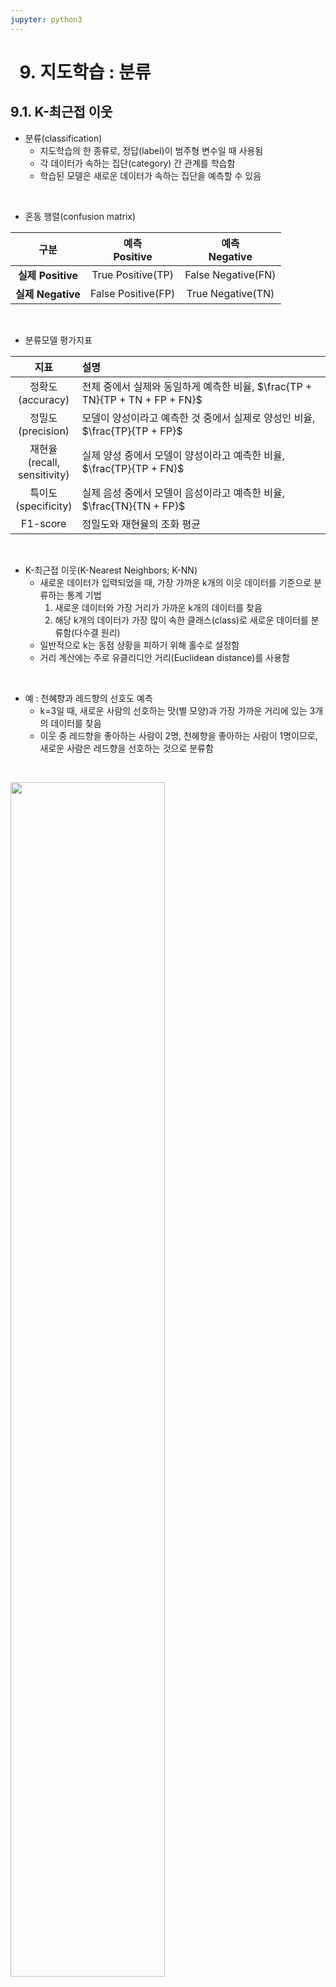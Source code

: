 ```yaml
---
jupyter: python3
---
```


<h1>9. 지도학습 : 분류</h1>

## 9.1. K-최근접 이웃
+ 분류(classification)
  + 지도학습의 한 종류로, 정답(label)이 범주형 변수일 때 사용됨
  + 각 데이터가 속하는 집단(category) 간 관계를 학습함
  + 학습된 모델은 새로운 데이터가 속하는 집단을 예측할 수 있음

<br>

+ 혼동 행렬(confusion matrix)

|구분|예측 <br>Positive|예측 <br>Negative|
|:------:|:------:|:------:|
|**실제 Positive**|True Positive(TP)|False Negative(FN)|
|**실제 Negative**|False Positive(FP)|True Negative(TN)|

<br>

+ 분류모델 평가지표

|지표|설명|
|:------:|:------------------------------|
|정확도(accuracy)|전체 중에서 실제와 동일하게 예측한 비율, $\frac{TP + TN}{TP + TN + FP + FN}$|
|정밀도(precision)|모델이 양성이라고 예측한 것 중에서 실제로 양성인 비율, $\frac{TP}{TP + FP}$|
|재현율(recall, sensitivity)|실제 양성 중에서 모델이 양성이라고 예측한 비율, $\frac{TP}{TP + FN}$|
|특이도(specificity)|실제 음성 중에서 모델이 음성이라고 예측한 비율, $\frac{TN}{TN + FP}$|
|F1-score|정밀도와 재현율의 조화 평균|

<br>

+ K-최근접 이웃(K-Nearest Neighbors; K-NN)
  + 새로운 데이터가 입력되었을 때, 가장 가까운 k개의 이웃 데이터를 기준으로 분류하는 통계 기법
    1. 새로운 데이터와 가장 거리가 가까운 k개의 데이터를 찾음
    2. 해당 k개의 데이터가 가장 많이 속한 클래스(class)로 새로운 데이터를 분류함(다수결 원리)
  + 일반적으로 k는 동점 상황을 피하기 위해 홀수로 설정함
  + 거리 계산에는 주로 유클리디안 거리(Euclidean distance)를 사용함

<br>

+ 예 : 천혜향과 레드향의 선호도 예측
  + k=3일 때, 새로운 사람의 선호하는 맛(별 모양)과 가장 가까운 거리에 있는 3개의 데이터를 찾음
  + 이웃 중 레드향을 좋아하는 사람이 2명, 천혜향을 좋아하는 사람이 1명이므로, 새로운 사람은 레드향을 선호하는 것으로 분류함

<br>
 
![](./images/fig3-9.jpg){width=70%}

<br>

+ k 값
  + K-NN 알고리즘은 탐색할 이웃의 개수(k)에 따라 분류 결과가 달라질 수 있음
    + k가 너무 크면, 데이터의 세세한 패턴을 반영하지 못해 과소적합 발생
    + k가 너무 작으면, 개별 데이터에 민감하게 반응하여 과대적합 발생
  + 일반적으로 최적의 k 값은 교차검증을 통해 모형 성능이 가장 좋은 k 값으로 결정함

<br>

+ 최적의 k 값 선택(하이퍼파라미터 튜닝; hyperparameter tunning)
  1. 교차검증(cross-validation) 수행
     + 데이터를 여러 조각(fold)으로 나누고, 각 조각을 번갈아가며 검증 데이터(test data)로 사용
     + 각 반복에서 모델 평가지표(정확도, F1-score, 정밀도, 재현도 등)를 계산
     + 보통 각 반복에서 산출한 모델 평가지표의 평균 값을 모델 성능의 추정값으로 사용
  3. 여러 이웃 수 k 값에 대해 교차검증을 반복 수행하여 각 k 값별로 모델 성능의 추정값을 계산
  4. 모델 성능이 가장 좋은 k 값을 최적의 값으로 선택

<br>

![](./images/fig3-10.png)

<br>

+ 표준화 작업
  + K-NN 알고리즘은 거리를 기반으로 하기 때문에, 데이터의 단위나 크기 차이가 크면 특정 특성(feature)이 크게 영향을 미쳐 엉뚱한 결과가 나올 수 있음
  + 따라서 모든 특성이 비슷한 스케일(scale)로 반영되도록 표준화 작업이 필수적임
  + 대표적인 표준화 방법은 다음과 같음
    + z-점수 표준화 : 평균이 0, 표준편차가 1이 되도록 변환하는 방법, $x' = \frac{x-\mu}{\sigma}$
    + 최대-최소 표준화 : 데이터의 0~1 범위로 변환하는 방법, $x' = \frac{x-min(x)}{max(x)-min(x)}$

<br>

<br>

## 9.2. (실습) 인기 영화 분류
+ \[데이터\] 캐글에서 제공하는 영화 데이터
  + 총 4,775개의 관측값과 27개의 변수로 구성됨
  + \[실습파일\] [chap11_movie_genre_final.csv](./chap11_movie_genre_final.csv)

<br>

```python
## (1) 데이터 확인 및 전처리
```

```python
# 라이브러리 불러오기
import numpy as np
import pandas as pd 
import matplotlib.pyplot as plt
import seaborn as sns
```

```python
#| scrolled: true
# 데이터 불러오기
df = pd.read_csv('./data/chap11_movie_genre_final.csv')
df.head(2)
```

```python
#| colab: {base_uri: https://localhost:8080/}
# 데이터 정보
df.info()
```

```python
# 데이터 전처리 : 결측값 확인
# 영화 장르를 특성(feature)으로 사용할 예정이므로,
# director, cast 변수에 존재하는 결측값은 별도로 처리하지 않음
df.isna().sum()
```

<br>

```python
## (2) 데이터 탐색
```

```python
#| colab: {base_uri: https://localhost:8080/, height: 639}
# target 변수에 따른 영화 수
plt.figure(figsize=(5, 3))
plt.title('Distribution of Target')
sns.histplot(df['target'], bins=10, kde=True)
plt.show()
```

```python
#| colab: {base_uri: https://localhost:8080/, height: 639}
# 영화 평균 평점 분포
plt.figure(figsize=(5, 3))
plt.title("Distribution of Average Movie Rating")
sns.histplot(df['vote_average'], bins=20, kde=True)
plt.show()
```

```python
# 데이터 집계 : 장르별 영화 수 (오름차순 정렬)
genre_count = df.loc[:, 'Action':'TVMovie'].sum()
genre_count.sort_values(inplace=True)
genre_count
```

```python
#| colab: {base_uri: https://localhost:8080/}
# 장르별 영화 수
# 가장 많은 영화 장르는 드라마이고, 다음으로는 코미디, 스릴러, 액션 등의 순임
plt.figure(figsize=(5, 5))
plt.barh(genre_count.index, genre_count, color=sns.color_palette('hls',20))
plt.show()
```

```python
#| colab: {base_uri: https://localhost:8080/}
# 상위 4개 장르에서 평균 평점 6.5 이상인 영화 수
# 드라마 장르의 53.0%가 평균 평점이 6.5 이상으로 나타나므로,
# 드라마 장르는 많이 제작되고 대중적 인기도 높다는 것을 알 수 있음
top_genres = ['Drama', 'Comedy', 'Thriller', 'Action']
min_avg_rating = 6.5
for genre in top_genres:
    mask = (df[genre] == 1) & (df['vote_average']>=min_avg_rating)
    total = genre_count[genre]
    above_count = len(df[mask])
    percent = above_count/total*100
    print(f'{genre} : {total}편 중 평균 평점 {min_avg_rating} 이상 {above_count}편 ({percent:.1f}%)')
```

<br>

```python
## (3) K-NN을 이용한 분류
```

```python
# 훈련 데이터와 평가 데이터로 분할 (8:2 비율)
# stratify=y 옵션 설정
# → 분류 문제에서 각 클래스(calss)가 훈련 데이터와 평가 데이터에 비슷한 비율로 포함되도록 함
#   클래스 불균형 문제를 완화하고 모델 성능을 안정적으로 평가하기 위함
X = df[['Action', 'Adventure', 'Fantasy', 'ScienceFiction', 'Crime', 'Drama', 'Thriller',
        'Animation', 'Family', 'Western', 'Comedy', 'Romance', 'Horror', 'Mystery',
        'History', 'War', 'Music', 'Documentary', 'Foreign', 'TVMovie']]
y = df['target']

from sklearn.model_selection import train_test_split
X_train, X_test, y_train, y_test = train_test_split(X, y, test_size=0.2, random_state=42, stratify=y)
```

```python
#| colab: {base_uri: https://localhost:8080/}
#| scrolled: true
# 최적의 k 값 선택
# cv : 교차검증 폴드(fold) 수 (기본값 5)
from sklearn.neighbors import KNeighborsClassifier
from sklearn.model_selection import cross_val_score

k_range = range(1, 21, 2)
k_scores = []

for k in k_range:
    knn = KNeighborsClassifier(n_neighbors=k)
    scores = cross_val_score(knn, X_train, y_train, cv=2, scoring='accuracy')
    k_scores.append(scores.mean())
    print(f'k={k}일 때 정확도 : {scores.mean():.3f}')
```

```python
# 모델 성능이 가장 좋은 k 값 선택
best_k = k_range[k_scores.index(max(k_scores))]
print(f"최적의 k 값은 {best_k}이며, 평균 정확도는 {max(k_scores):.3f}")
```

```python
#| colab: {base_uri: https://localhost:8080/}
# K-NN 분류모델 생성 및 학습
knn = KNeighborsClassifier(n_neighbors=best_k)
knn.fit(X_train, y_train)

# 분류모델 평가 : 정확도
from sklearn.metrics import accuracy_score, precision_score, recall_score
y_pred = knn.predict(X_test)
accuracy = accuracy_score(y_test, y_pred)
precision = precision_score(y_test, y_pred, average='weighted', zero_division=0)
recall = recall_score(y_test, y_pred, average='weighted', zero_division=0)

print(f"정확도 : {accuracy:.3f}")
print(f"정밀도 : {precision:.3f}")
print(f"재현율 : {recall:.3f}")
```

```python
#| colab: {base_uri: https://localhost:8080/}
# Action, Thriller 장르일 때, target 예측
newdata = pd.DataFrame([[1,0,0,0,0,1,0,0,0,0,0,0,0,0,0,0,0,0,0,0]], columns=X_train.columns)
y_pred = knn.predict(newdata)
print(f'Action, Thriller 장르일 때, target 예측값 : {y_pred[0]:.0f}')
```

<br>

##### **결과 및 시사점**
+ 정확도는 43.8%로, 전체 영화 중 약 절반 이하만 정답 클래스를 올바르게 분류함
+ 정밀도는 37.8%로, 재현율은 43.8%로, 전체 클래스에 대한 평균적인 분류 성능이 낮은 편임
+ 세 지표가 모두 낮게 나타났으며, 이는 입력 데이터로 사용한 장르 정보만으로는 target을 효과적으로 구분하기 어려운 것으로 판단됨
+ 또한 클래스 불균형이 존재하여, 일부 클래스는 모델이 거의 예측하지 못했을 가능성도 있음
+ 따라서 모델 성능 개선을 위해 감독, 배우, 개봉 연도 등의 추가적인 특성을 포함할 필요가 있음

<br>

## 9.3. (실습) 농구선수 분류
+ \[데이터\] 농구선수 데이터
  + 총 1,340개의 관측값과 6개의 변수로 구성됨
  + Target 변수는 선수의 경력이 5년 이상이면 1, 5년 미만이면 0을 나타냄
  + \[실습파일\] [chap11_basketball_final.csv](./chap11_basketball_final.csv)

<br>

> **선수의 기량을 보고 5년 이상 경력을 가졌는지 예측할 수 있을까?**
 
<br>

```python
## (1) 데이터 확인 및 전처리
```

```python
#| colab: {base_uri: https://localhost:8080/, height: 206}
# 데이터 불러오기
df = pd.read_csv('./data/chap11_basketball_final.csv')
df.head()
```

```python
#| colab: {base_uri: https://localhost:8080/}
# 데이터 정보
df.info()
```

```python
# 데이터 전처리 : 결측값 확인
df.isna().sum()
```

<br>

```python
## (2) 데이터 탐색
```

```python
#| colab: {base_uri: https://localhost:8080/, height: 425}
# 5년 이상 경력 여부에 따른 선수 분포
plt.figure(figsize=(5, 3))
plt.title('Distribution of Experience')
sns.countplot(x=df['Target'])
plt.xlabel('')
plt.xticks([0, 1], ['under 5 years', '5 years or more'])
plt.show()
```

```python
#| colab: {base_uri: https://localhost:8080/}
# 5년 이상 경력 여부에 따른 평균 농구 기술
df_mean = df.groupby('Target').mean()
```

```python
#| scrolled: true
# 5년 이상 경력 여부에 따른 평균 농구 기술 비교
# 경기 기여도가 높은 기술(리바운드, 어시스트, 스틸, 블록)은 경력이 5년 이상인 선수가 더 뛰었났음
# 하지만 턴오버 횟수도 경력이 5년 이상인 선수가 더 많은 것으로 나타남
plt.figure(figsize=(8, 3))
sns.heatmap(df_mean, annot=True, cmap='Oranges', square=True)
plt.ylabel('Experience')
plt.yticks([0.5, 1.5], ['under \n5 years', '5 years\n or more'], rotation=0)
plt.show()
```

<br>

```python
## (3) K-NN을 이용한 분류
```

```python
# 훈련 데이터와 평가 데이터로 분할 (8:2 비율)
X = df[['Rebounds','Assists','Steals','Blocks','Turnovers']]
y = df['Target']

from sklearn.model_selection import train_test_split
X_train, X_test, y_train, y_test = train_test_split(X, y, test_size=0.2, random_state=42)
```

```python
#| colab: {base_uri: https://localhost:8080/}
# 최적의 k 값 선택
from sklearn.neighbors import KNeighborsClassifier
from sklearn.model_selection import cross_val_score

k_range = range(1, 21, 2)
k_scores = []

for k in k_range:
    knn = KNeighborsClassifier(n_neighbors=k)
    scores = cross_val_score(knn, X_train, y_train, cv=2, scoring='accuracy')
    k_scores.append(scores.mean())
    print(f'k={k}일 때 정확도 : {scores.mean():.3f}')
```

```python
#| colab: {base_uri: https://localhost:8080/}
# 모델 성능이 가장 좋은 k 값 선택
best_k = k_range[k_scores.index(max(k_scores))]
print(f"최적의 k 값은 {best_k}이며, 평균 정확도는 {max(k_scores):.3f}")
```

```python
# K-NN 분류모델 생성 및 학습
knn = KNeighborsClassifier(n_neighbors=best_k)
knn.fit(X_train, y_train)

# 분류모델 평가 : 정확도
from sklearn.metrics import accuracy_score, precision_score, recall_score
y_pred = knn.predict(X_test)
accuracy = accuracy_score(y_test, y_pred)
precision = precision_score(y_test, y_pred)
recall = recall_score(y_test, y_pred)

print(f"정확도 : {accuracy:.3f}")
print(f"정밀도 : {precision:.3f}")
print(f"재현율 : {recall:.3f}")
```

```python
# Rebounds 3회, Assists 3회, Steals 2회, Blocks 2회, Turnovers 4회일 때,
# 5년 이상 경력 여부 예측
newdata = pd.DataFrame([[3, 3, 2, 2, 4]], columns=X_train.columns)
y_pred = knn.predict(newdata)
y_pred = pd.Series(y_pred).map({0: 'under 5 years', 1: '5 years and over'})
print(f'Rebounds 3회, Assists 3회, Steals 2회, Blocks 2회, Turnovers 4회일 때, 예측값 : {y_pred[0]}')
```

<br>

##### **결과 및 시사점**
+ 정확도는 66.4%로, 3명의 중 2명은 경력을 올바르게 분류함
+ 정밀도는 70.3%로, 모델이 경력 5년 이상이라고 예측한 선수 중 약 70%가 실제로 경력이 많았음
+ 재현율은 81.1%로, 실제로 경력 5년 이상인 선수 대부분을 모델이 정확히 분류함
+ 모델 성능은 전반적으로 양호하며, 특히 높은 재현율을 통해 경력이 많은 선수를 잘 포착함
+ 다만 정확도와 정밀도는 개선 여지가 있으며, 이를 위해 득점, 평균 출전 시간, 포지션 등의 추가적인 특성을 고려해볼 수 있음

